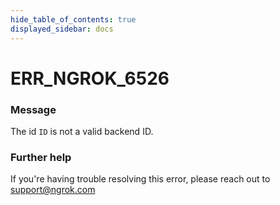 ```yaml
---
hide_table_of_contents: true
displayed_sidebar: docs
---
```



# ERR_NGROK_6526

### Message
The id `ID` is not a valid backend ID.

<ErrorDetails error='err_ngrok_6526' />


### Further help
If you're having trouble resolving this error, please reach out to [support@ngrok.com](mailto:support@ngrok.com?subject=Help%20with%20ERR_NGROK_6526)


